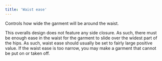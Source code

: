 ```yaml
---
title: 'Waist ease'
---
```


Controls how wide the garment will be around the waist.

This overalls design does not feature any side closure. As such, there must be
enough ease in the waist for the garment to slide over the widest part of the
hips. As such, waist ease should usually be set to fairly large positive value.
If the waist ease is too narrow, you may make a garment that cannot be put on
or taken off.
